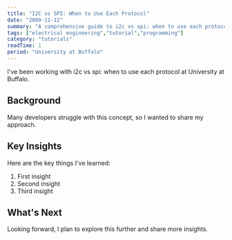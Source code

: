 ```yaml
---
title: "I2C vs SPI: When to Use Each Protocol"
date: "2009-11-12"
summary: "A comprehensive guide to i2c vs spi: when to use each protocol. Learn the fundamentals and best practices."
tags: ["electrical engineering","tutorial","programming"]
category: "tutorials"
readTime: 1
period: "University at Buffalo"
---
```


I've been working with i2c vs spi: when to use each protocol at University at Buffalo.

## Background

Many developers struggle with this concept, so I wanted to share my approach.

## Key Insights

Here are the key things I've learned:

1. First insight
2. Second insight
3. Third insight

## What's Next

Looking forward, I plan to explore this further and share more insights.

